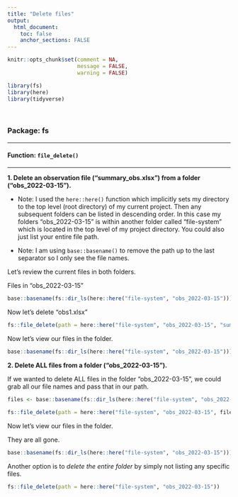 ```yaml
---
title: "Delete files"
output: 
  html_document:
    toc: false
    anchor_sections: FALSE
---
```


```r
knitr::opts_chunk$set(comment = NA,
                      message = FALSE,
                      warning = FALSE)

library(fs)
library(here)
library(tidyverse)
```

<br>

### Package: fs

---

#### Function: `file_delete()`

---

**1\. Delete an observation file ("summary_obs.xlsx") from a folder ("obs_2022-03-15").**

* Note: I used the `here::here()` function which implicitly sets my directory to the top level (root directory) of my current project. Then any subsequent folders can be listed in descending order. In this case my folders "obs_2022-03-15" is within another folder called "file-system" which is located in the top level of my project directory. You could also just list your entire file path.

* Note: I am using `base::basename()` to remove the path up to the last separator so I only see the file names.

Let's review the current files in both folders.

Files in "obs_2022-03-15"

```r

base::basename(fs::dir_ls(here::here("file-system", "obs_2022-03-15")))

```

Now let's delete "obs1.xlsx"

```r
    
fs::file_delete(path = here::here("file-system", "obs_2022-03-15", "summary_obs.xlsx"))

```

Now let's view our files in the folder.

```r

base::basename(fs::dir_ls(here::here("file-system", "obs_2022-03-15")))

```

**2\. Delete ALL files from a folder ("obs_2022-03-15").**

If we wanted to delete ALL files in the folder "obs_2022-03-15", we could grab all our file names and pass that in our path.

```r

files <- base::basename(fs::dir_ls(here::here("file-system", "obs_2022-03-15")))
    
fs::file_delete(path = here::here("file-system", "obs_2022-03-15", files))

```

Now let's view our files in the folder.

They are all gone.

```r

base::basename(fs::dir_ls(here::here("file-system", "obs_2022-03-15")))

```


Another option is to *delete the entire folder* by simply not listing any specific files. 

```r
    
fs::file_delete(path = here::here("file-system", "obs_2022-03-15"))

```

